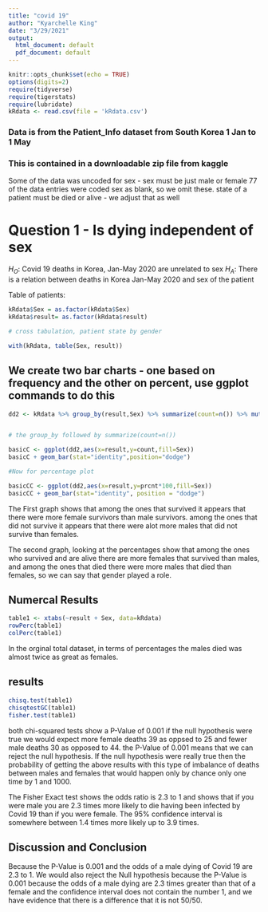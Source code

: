 ```yaml
---
title: "covid 19"
author: "Kyarchelle King"
date: "3/29/2021"
output:
  html_document: default
  pdf_document: default
---
```

```r
knitr::opts_chunk$set(echo = TRUE)
options(digits=2)
require(tidyverse)
require(tigerstats)
require(lubridate)
kRdata <- read.csv(file = 'kRdata.csv')
```
### Data is from the Patient_Info dataset from South Korea 1 Jan to 1 May 
### This is contained in a downloadable zip file from kaggle

Some of the data was uncoded for sex - sex must be just male or female
77 of the data entries were coded sex  as blank, so we omit these.
state of a patient must be died or alive - we adjust that as well   
  
# Question 1 - Is dying independent of sex

$H_O$: Covid 19 deaths in Korea, Jan-May 2020 are unrelated to sex
$H_A$: There is a relation between deaths in Korea Jan-May 2020 and sex of the patient


Table of patients:
```r
kRdata$Sex = as.factor(kRdata$Sex)
kRdata$result= as.factor(kRdata$result)

# cross tabulation, patient state by gender

with(kRdata, table(Sex, result))

```

## We create two bar charts - one based on frequency and the other on percent, use ggplot commands to do this

```r
dd2 <- kRdata %>% group_by(result,Sex) %>% summarize(count=n()) %>% mutate(prcnt=count/sum(count))


# the group_by followed by summarize(count=n())

basicC <- ggplot(dd2,aes(x=result,y=count,fill=Sex))
basicC + geom_bar(stat="identity",position="dodge")

#Now for percentage plot

basicCC <- ggplot(dd2,aes(x=result,y=prcnt*100,fill=Sex)) 
basicCC + geom_bar(stat="identity", position = "dodge")
```

The First graph shows that among the ones that survived it appears that there were more female survivors than male survivors. among the ones that did not survive it appears that there were alot more males that did not survive than females. 

The second graph, looking at the percentages show that among the ones who survived and are alive there are more females that survived than males, and among the ones that died there were more males that died than females, so we can say that gender played a role.

## Numercal Results

```r
table1 <- xtabs(~result + Sex, data=kRdata)
rowPerc(table1)
colPerc(table1)
```

In the orginal total dataset, in terms of percentages the males died was almost twice as great as females.

##   results

```r
chisq.test(table1)
chisqtestGC(table1)
fisher.test(table1)
```

both chi-squared tests show a P-Value of 0.001 if the null hypothesis were true we would expect more female deaths 39 as oppsed to 25 and fewer male deaths 30 as opposed to 44. the P-Value of 0.001 means that we can reject the null hypothesis. If the null hypothesis were really true then the probability of getting the above results with this type of imbalance of deaths between males and females that would happen only by chance only one time by 1 and 1000.

The Fisher Exact test shows the odds ratio is 2.3 to 1 and shows that if you were male you are 2.3 times more likely to die having been infected by Covid 19 than if you were female. The 95% confidence interval is somewhere between 1.4 times more likely up to 3.9 times.


## Discussion and Conclusion

Because the P-Value is 0.001 and the odds of a male dying of Covid 19 are 2.3 to 1. We would also reject the Null hypothesis because the P-Value is 0.001 because the odds of a male dying are 2.3 times greater than that of a female and the confidence interval does not contain the number 1, and we have evidence that there is a difference that it is not 50/50.